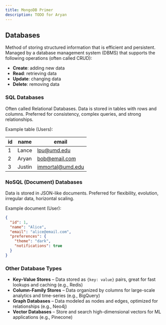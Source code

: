 ---
title: MongoDB Primer
description: TODO for Aryan
---

## Databases

Method of storing structured information that is efficient and persistent. Managed by a database management system (DBMS) that supports the following operations (often called CRUD):

- **Create**: adding new data
- **Read**: retrieving data
- **Update**: changing data
- **Delete**: removing data

### SQL Databases

Often called Relational Databases. Data is stored in tables with rows and columns. Preferred for consistency, complex queries, and strong relationships.

Example table (Users):

| id | name   | email              |
|----|--------|--------------------|
| 1  | Lance  | lpu@umd.edu        |
| 2  | Aryan  | bob@email.com      |
| 3  | Justin | immortal@umd.edu   |

### NoSQL (Document) Databases

Data is stored in JSON-like documents. Preferred for flexibility, evolution, irregular data, horizontal scaling. 

Example document (User):

```json
{
  "id": 1,
  "name": "Alice",
  "email": "alice@email.com",
  "preferences": {
    "theme": "dark",
    "notifications": true
  }
}
```

### Other Database Types

- **Key–Value Stores** – Data stored as `{key: value}` pairs, great for fast lookups and caching (e.g., Redis)
- **Column-Family Stores** – Data organized by columns for large-scale analytics and time-series (e.g., BigQuery)
- **Graph Databases** – Data modeled as nodes and edges, optimized for relationships (e.g., Neo4j)
- **Vector Databases** – Store and search high-dimensional vectors for ML applications (e.g., Pinecone)

<Cards>
  <Card title="StackOverflow 2025 Developer Survey" href="https://survey.stackoverflow.co/2025/technology#1-databases" />
</Cards>